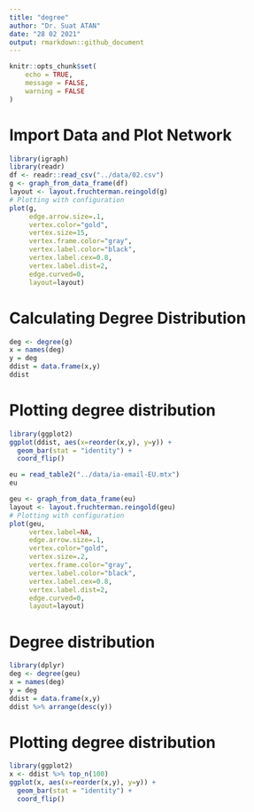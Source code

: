 ```yaml
---
title: "degree"
author: "Dr. Suat ATAN"
date: "28 02 2021"
output: rmarkdown::github_document
---
```


```r
knitr::opts_chunk$set(
	echo = TRUE,
	message = FALSE,
	warning = FALSE
)
```

# Import Data and Plot Network
```r
library(igraph)
library(readr)
df <- readr::read_csv("../data/02.csv")
g <- graph_from_data_frame(df)
layout <- layout.fruchterman.reingold(g)
# Plotting with configuration
plot(g, 
     edge.arrow.size=.1, 
     vertex.color="gold", 
     vertex.size=15,
     vertex.frame.color="gray", 
     vertex.label.color="black", 
     vertex.label.cex=0.8, 
     vertex.label.dist=2, 
     edge.curved=0,
     layout=layout) 
```


# Calculating Degree Distribution

```r
deg <- degree(g)
x = names(deg)
y = deg
ddist = data.frame(x,y)
ddist
```

# Plotting degree distribution
```r
library(ggplot2)
ggplot(ddist, aes(x=reorder(x,y), y=y)) + 
  geom_bar(stat = "identity") +
  coord_flip()
```



```r
eu = read_table2("../data/ia-email-EU.mtx")
eu
```

```r
geu <- graph_from_data_frame(eu)
layout <- layout.fruchterman.reingold(geu)
# Plotting with configuration
plot(geu, 
     vertex.label=NA,
     edge.arrow.size=.1, 
     vertex.color="gold", 
     vertex.size=.2,
     vertex.frame.color="gray", 
     vertex.label.color="black", 
     vertex.label.cex=0.8, 
     vertex.label.dist=2, 
     edge.curved=0,
     layout=layout) 
```


# Degree distribution

```r
library(dplyr)
deg <- degree(geu)
x = names(deg)
y = deg
ddist = data.frame(x,y)
ddist %>% arrange(desc(y))
```
# Plotting degree distribution
```r
library(ggplot2)
x <- ddist %>% top_n(100)
ggplot(x, aes(x=reorder(x,y), y=y)) + 
  geom_bar(stat = "identity") +
  coord_flip()
```
